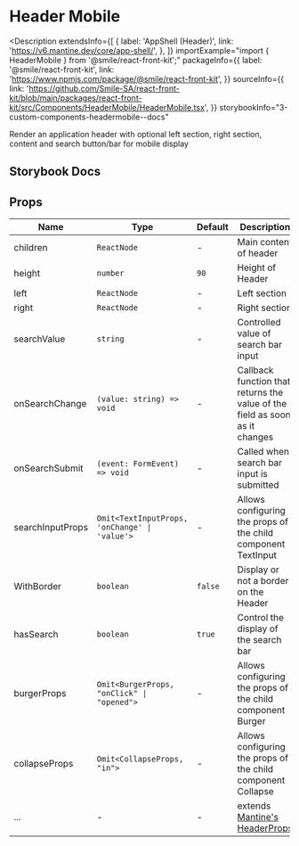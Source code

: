 # Header Mobile

<Description
  extendsInfo={[
    {
      label: 'AppShell (Header)',
      link: 'https://v6.mantine.dev/core/app-shell/',
    },
  ]}
  importExample="import { HeaderMobile } from '@smile/react-front-kit';"
  packageInfo={{
    label: '@smile/react-front-kit',
    link: 'https://www.npmjs.com/package/@smile/react-front-kit',
  }}
  sourceInfo={{
    link: 'https://github.com/Smile-SA/react-front-kit/blob/main/packages/react-front-kit/src/Components/HeaderMobile/HeaderMobile.tsx',
  }}
  storybookInfo="3-custom-components-headermobile--docs"
>
  Render an application header with optional left section, right section,
  content and search button/bar for mobile display
</Description>

## Storybook Docs

<StorybookEmbed
  storyId="3-custom-components-headermobile--docs"
  height="2110"
/>

## Props

| Name             | Type                                          | Default | Description                                                                                          |
| ---------------- | --------------------------------------------- | ------- | ---------------------------------------------------------------------------------------------------- |
| children         | `ReactNode`                                   | -       | Main content of header                                                                               |
| height           | `number`                                      | `90`    | Height of Header                                                                                     |
| left             | `ReactNode`                                   | -       | Left section                                                                                         |
| right            | `ReactNode`                                   | -       | Right section                                                                                        |
| searchValue      | `string`                                      | -       | Controlled value of search bar input                                                                 |
| onSearchChange   | `(value: string) => void`                     | -       | Callback function that returns the value of the field as soon as it changes                          |
| onSearchSubmit   | `(event: FormEvent) => void`                  | -       | Called when search bar input is submitted                                                            |
| searchInputProps | `Omit<TextInputProps, 'onChange' \| 'value'>` | -       | Allows configuring the props of the child component TextInput                                        |
| WithBorder       | `boolean`                                     | `false` | Display or not a border on the Header                                                                |
| hasSearch        | `boolean`                                     | `true`  | Control the display of the search bar                                                                |
| burgerProps      | `Omit<BurgerProps, "onClick" \| "opened">`    | -       | Allows configuring the props of the child component Burger                                           |
| collapseProps    | `Omit<CollapseProps, "in">`                   | -       | Allows configuring the props of the child component Collapse                                         |
| ...              | -                                             | -       | extends [Mantine's HeaderProps](https://v6.mantine.dev/core/app-shell/?t=props#headercomponentprops) |
